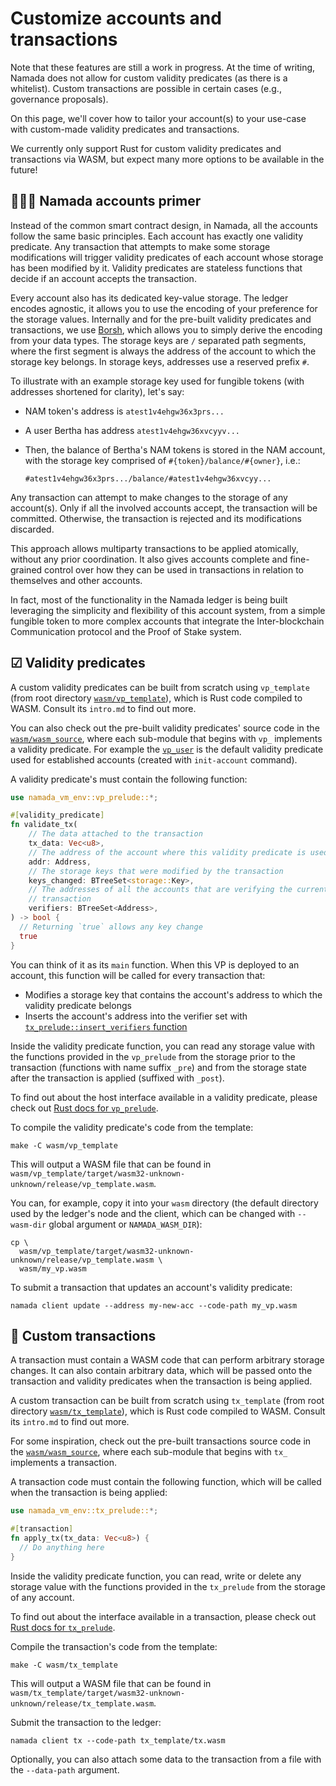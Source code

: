 
# Customize accounts and transactions

<Callout type="warning">
Note that these features are still a work in progress.
At the time of writing, Namada does not allow for custom validity predicates (as there is a whitelist).
Custom transactions are possible in certain cases (e.g., governance proposals).
</Callout>

On this page, we'll cover how to tailor your account(s) to your use-case with custom-made validity predicates and transactions.

We currently only support Rust for custom validity predicates and transactions via WASM, but expect many more options to be available in the future!

## 👩🏽‍🏫 Namada accounts primer

Instead of the common smart contract design, in Namada, all the accounts follow the same basic principles. Each account has exactly one validity predicate. Any transaction that attempts to make some storage modifications will trigger validity predicates of each account whose storage has been modified by it. Validity predicates are stateless functions that decide if an account accepts the transaction.

Every account also has its dedicated key-value storage. The ledger encodes agnostic, it allows you to use the encoding of your preference for the storage values. Internally and for the pre-built validity predicates and transactions, we use [Borsh](https://github.com/near/borsh-rs), which allows you to simply derive the encoding from your data types. The storage keys are `/` separated path segments, where the first segment is always the address of the account to which the storage key belongs. In storage keys, addresses use a reserved prefix `#`.

To illustrate with an example storage key used for fungible tokens (with addresses shortened for clarity), let's say:

- NAM token's address is `atest1v4ehgw36x3prs...`
- A user Bertha has address `atest1v4ehgw36xvcyyv...`
- Then, the balance of Bertha's NAM tokens is stored in the NAM account, with the storage key comprised of `#{token}/balance/#{owner}`, i.e.:

  ```text
  #atest1v4ehgw36x3prs.../balance/#atest1v4ehgw36xvcyy...
  ```

Any transaction can attempt to make changes to the storage of any account(s). Only if all the involved accounts accept, the transaction will be committed. Otherwise, the transaction is rejected and its modifications discarded.

This approach allows multiparty transactions to be applied atomically, without any prior coordination. It also gives accounts complete and fine-grained control over how they can be used in transactions in relation to themselves and other accounts.

In fact, most of the functionality in the Namada ledger is being built leveraging the simplicity and flexibility of this account system, from a simple fungible token to more complex accounts that integrate the Inter-blockchain Communication protocol and the Proof of Stake system.

## ☑ Validity predicates

A custom validity predicates can be built from scratch using `vp_template` (from root directory [`wasm/vp_template`](https://github.com/anoma/namada/tree/v0.5.0/wasm/vp_template)), which is Rust code compiled to WASM. Consult its `intro.md` to find out more.

You can also check out the pre-built validity predicates' source code in the [`wasm/wasm_source`](https://github.com/anoma/namada/tree/v0.5.0/wasm/wasm_source), where each sub-module that begins with `vp_` implements a validity predicate. For example the [`vp_user`](https://github.com/namada/namada/blob/v0.5.0/wasm/wasm_source/src/vp_user.rs) is the default validity predicate used for established accounts (created with `init-account` command).

A validity predicate's must contain the following function:

```rust
use namada_vm_env::vp_prelude::*;

#[validity_predicate]
fn validate_tx(
    // The data attached to the transaction
    tx_data: Vec<u8>,
    // The address of the account where this validity predicate is used
    addr: Address,
    // The storage keys that were modified by the transaction
    keys_changed: BTreeSet<storage::Key>,
    // The addresses of all the accounts that are verifying the current 
    // transaction
    verifiers: BTreeSet<Address>,
) -> bool {
  // Returning `true` allows any key change
  true
}
```

You can think of it as its `main` function. When this VP is deployed to an account, this function will be called for every transaction that:

- Modifies a storage key that contains the account's address to which the validity predicate belongs
- Inserts the account's address into the verifier set with [`tx_prelude::insert_verifiers` function](https://docs.namada.net/v0.5.0/rustdoc/namada_vm_env/imports/tx/fn.insert_verifier.html)

Inside the validity predicate function, you can read any storage value with the functions provided in the `vp_prelude` from the storage prior to the transaction (functions with name suffix `_pre`) and from the storage state after the transaction is applied (suffixed with `_post`).

To find out about the host interface available in a validity predicate, please check out [Rust docs for `vp_prelude`](https://docs.namada.net/v0.5.0/rustdoc/namada_vm_env/vp_prelude/index.html).

To compile the validity predicate's code from the template:

```shell copy
make -C wasm/vp_template
```

This will output a WASM file that can be found in `wasm/vp_template/target/wasm32-unknown-unknown/release/vp_template.wasm`.

You can, for example, copy it into your `wasm` directory (the default directory used by the ledger's node and the client, which can be changed with `--wasm-dir` global argument or `NAMADA_WASM_DIR`):

```shell copy
cp \
  wasm/vp_template/target/wasm32-unknown-unknown/release/vp_template.wasm \
  wasm/my_vp.wasm
```

To submit a transaction that updates an account's validity predicate:

```shell copy
namada client update --address my-new-acc --code-path my_vp.wasm
```

## 📩 Custom transactions

A transaction must contain a WASM code that can perform arbitrary storage changes. It can also contain arbitrary data, which will be passed onto the transaction and validity predicates when the transaction is being applied.

A custom transaction can be built from scratch using `tx_template` (from root directory [`wasm/tx_template`](https://github.com/anoma/namada/tree/v0.5.0/wasm/tx_template)), which is Rust code compiled to WASM. Consult its `intro.md` to find out more.

For some inspiration, check out the pre-built transactions source code in the [`wasm/wasm_source`](https://github.com/anoma/namada/tree/v0.5.0/wasm/wasm_source), where each sub-module that begins with `tx_` implements a transaction.

A transaction code must contain the following function, which will be called when the transaction is being applied:

```rust
use namada_vm_env::tx_prelude::*;

#[transaction]
fn apply_tx(tx_data: Vec<u8>) {
  // Do anything here
}
```

Inside the validity predicate function, you can read, write or delete any storage value with the functions provided in the `tx_prelude` from the storage of any account.

To find out about the interface available in a transaction, please check out [Rust docs for `tx_prelude`](https://docs.namada.net/v0.5.0/rustdoc/namada_vm_env/tx_prelude/index.html).

Compile the transaction's code from the template:

```shell copy
make -C wasm/tx_template
```

This will output a WASM file that can be found in `wasm/tx_template/target/wasm32-unknown-unknown/release/tx_template.wasm`.

Submit the transaction to the ledger:

```shell copy
namada client tx --code-path tx_template/tx.wasm
```

Optionally, you can also attach some data to the transaction from a file with the `--data-path` argument.
